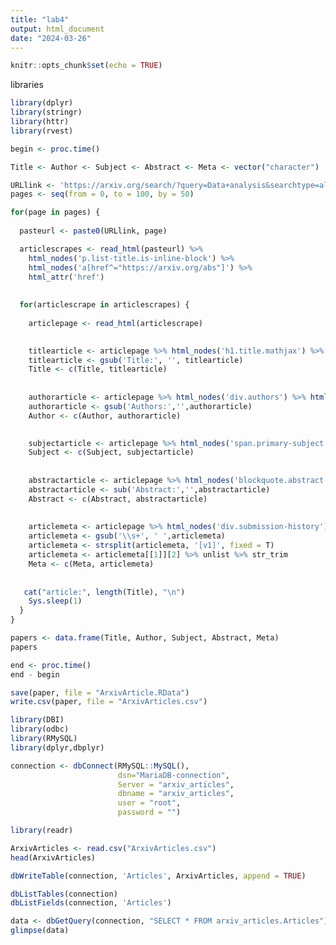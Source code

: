 ```yaml
---
title: "lab4"
output: html_document
date: "2024-03-26"
---
```


```r
knitr::opts_chunk$set(echo = TRUE)
```
libraries
```r
library(dplyr)
library(stringr)
library(httr)
library(rvest)
```

```r
begin <- proc.time()

Title <- Author <- Subject <- Abstract <- Meta <- vector("character")

URLlink <- 'https://arxiv.org/search/?query=Data+analysis&searchtype=all&source=header'
pages <- seq(from = 0, to = 100, by = 50)

for(page in pages) {
 
  pasteurl <- paste0(URLlink, page)

  articlescrapes <- read_html(pasteurl) %>%
    html_nodes('p.list-title.is-inline-block') %>%
    html_nodes('a[href^="https://arxiv.org/abs"]') %>%
    html_attr('href')
 
 
  for(articlescrape in articlescrapes) {
 
    articlepage <- read_html(articlescrape)

   
    titlearticle <- articlepage %>% html_nodes('h1.title.mathjax') %>% html_text(TRUE)
    titlearticle <- gsub('Title:', '', titlearticle)
    Title <- c(Title, titlearticle)
   
   
    authorarticle <- articlepage %>% html_nodes('div.authors') %>% html_text(TRUE)
    authorarticle <- gsub('Authors:','',authorarticle)
    Author <- c(Author, authorarticle)
   

    subjectarticle <- articlepage %>% html_nodes('span.primary-subject') %>% html_text(TRUE)
    Subject <- c(Subject, subjectarticle)
   
 
    abstractarticle <- articlepage %>% html_nodes('blockquote.abstract.mathjax') %>% html_text(TRUE)
    abstractarticle <- sub('Abstract:','',abstractarticle)
    Abstract <- c(Abstract, abstractarticle)
   
 
    articlemeta <- articlepage %>% html_nodes('div.submission-history') %>% html_text(TRUE)
    articlemeta <- gsub('\\s+', ' ',articlemeta)
    articlemeta <- strsplit(articlemeta, '[v1]', fixed = T)
    articlemeta <- articlemeta[[1]][2] %>% unlist %>% str_trim
    Meta <- c(Meta, articlemeta)
   
   
   cat("article:", length(Title), "\n")
    Sys.sleep(1)
  }
}

papers <- data.frame(Title, Author, Subject, Abstract, Meta)
papers

end <- proc.time()
end - begin

save(paper, file = "ArxivArticle.RData")
write.csv(paper, file = "ArxivArticles.csv")
```

```r
library(DBI)
library(odbc)
library(RMySQL)
library(dplyr,dbplyr)

connection <- dbConnect(RMySQL::MySQL(),
                        dsn="MariaDB-connection",
                        Server = "arxiv_articles",
                        dbname = "arxiv_articles",
                        user = "root",
                        password = "")
```


```r
library(readr)

ArxivArticles <- read.csv("ArxivArticles.csv")
head(ArxivArticles)
```
```r
dbWriteTable(connection, 'Articles', ArxivArticles, append = TRUE)
```

```r
dbListTables(connection)
dbListFields(connection, 'Articles')
```

```r
data <- dbGetQuery(connection, "SELECT * FROM arxiv_articles.Articles")
glimpse(data)
```







